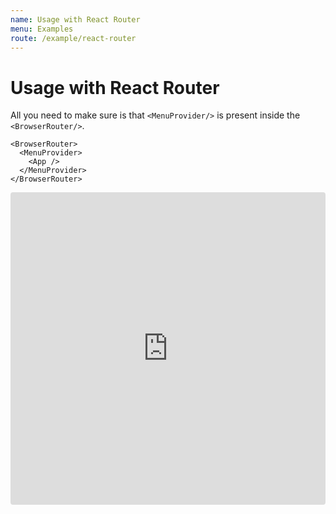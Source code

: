 ```yaml
---
name: Usage with React Router
menu: Examples
route: /example/react-router
---
```


# Usage with React Router

All you need to make sure is that `<MenuProvider/>` is present inside the `<BrowserRouter/>`.

```
<BrowserRouter>
  <MenuProvider>
    <App />
  </MenuProvider>
</BrowserRouter>
```

<iframe
  src="https://codesandbox.io/embed/examples-react-router-r4q1p?fontsize=14&hidenavigation=1&theme=dark"
  style="width:100%; height:500px; border:0; border-radius: 4px; overflow:hidden;"
  title="examples-react-router"
  allow="geolocation; microphone; camera; midi; vr; accelerometer; gyroscope; payment; ambient-light-sensor; encrypted-media; usb"
  sandbox="allow-modals allow-forms allow-popups allow-scripts allow-same-origin"
/>
